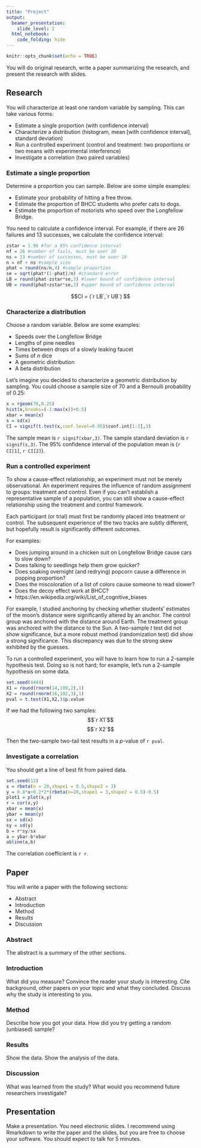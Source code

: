```yaml
---
title: "Project"
output:
  beamer_presentation:
    slide_level: 2
  html_notebook:
    code_folding: hide
---
```


```r
knitr::opts_chunk$set(echo = TRUE)
```

You will do original research, write a paper summarizing the research, and present the research with slides.

## Research

You will characterize at least one random variable by sampling. This can take various forms:

* Estimate a single proportion (with confidence interval)
* Characterize a distribution (histogram, mean [with confidence interval], standard deviation)
* Run a controlled experiment (control and treatment: two proportions or two means with experimental interference)
* Investigate a correlation (two paired variables)

### Estimate a single proportion

Determine a proportion you can sample. Below are some simple examples:

* Estimate your probability of hitting a free throw. 
* Estimate the proportion of BHCC students who prefer cats to dogs.
* Estimate the proportion of motorists who speed over the Longfellow Bridge.

You need to calculate a confidence interval. For example, if there are 26 failures and 13 successes, we calculate the confidence interval:

```r
zstar = 1.96 #for a 95% confidence interval
nf = 26 #number of fails, must be over 10
ns = 13 #number of successes, must be over 10
n = nf + ns #sample size
phat = round(ns/n,4) #sample proportion
se = sqrt(phat*(1-phat)/n) #standard error
LB = round(phat-zstar*se,3) #lower bound of confidence interval
UB = round(phat+zstar*se,3) #upper bound of confidence interval
```
$$CI = (`r LB`,`r UB`) $$

### Characterize a distribution

Choose a random variable. Below are some examples:

* Speeds over the Longfellow Bridge
* Lengths of pine needles
* Times between drops of a slowly leaking faucet
* Sums of $n$ dice
* A geometric distribution
* A beta distribution

Let's imagine you decided to characterize a geometric distribution by sampling. You could choose a sample size of 70 and a Bernoulli probability of 0.25:

```r
x = rgeom(70,0.25)
hist(x,breaks=(-1:max(x))+0.5)
xbar = mean(x)
s = sd(x)
CI = signif(t.test(x,conf.level=0.95)$conf.int[1:2],3)
```
The sample mean is `r signif(xbar,3)`. The sample standard deviation is `r signif(s,3)`. The 95% confidence interval of the population mean is (`r CI[1]`, `r CI[2]`).

### Run a controlled experiment

To show a cause-effect relationship, an experiment must not be merely observational. An experiment requires the influence of random assignment to groups: treatment and control. Even if you can't establish a representative sample of a population, you can still show a cause-effect relationship using the treatment and control framework.

Each participant (or trial) must first be randomly placed into treatment or control. The subsequent experience of the two tracks are subtly different, but hopefully result is significantly different outcomes. 

For examples:

* Does jumping around in a chicken suit on Longfellow Bridge cause cars to slow down?
* Does talking to seedlings help them grow quicker?
* Does soaking overnight (and redrying) popcorn cause a difference in popping proportion?
* Does the miscoloration of a list of colors cause someone to read slower?
* Does the decoy effect work at BHCC?
* https://en.wikipedia.org/wiki/List_of_cognitive_biases

For example, I studied anchoring by checking whether students' estimates of the moon's distance were significantly altered by an anchor. The control group was anchored with the distance around Earth. The treatment group was anchored with the distance to the Sun. A two-sample $t$ test did not show significance, but a more robust method (randomization test) did show a strong significance. This discrepancy was due to the strong skew exhibited by the guesses.

To run a controlled experiment, you will have to learn how to run a 2-sample hypothesis test. Doing so is not hard; for example, let's run a 2-sample hypothesis on some data.
```r
set.seed(4444)
X1 = round(rnorm(14,100,2),1)
X2 = round(rnorm(16,102,3),1)
pval = t.test(X1,X2,)$p.value
```

If we had the following two samples:
$$`r X1`$$
$$`r X2`$$

Then the two-sample two-tail test results in a $p$-value of `r pval`.

### Investigate a correlation

You should get a line of best fit from paired data. 

```r
set.seed(12)
x = rbeta(n = 20,shape1 = 0.5,shape2 = 3)
y = 0.8*x+0.2*2*(rbeta(n=20,shape1 = 3,shape2 = 0.5)-0.5)
plot1 = plot(x,y)
r = cor(x,y)
xbar = mean(x)
ybar = mean(y)
sx = sd(x)
sy = sd(y)
b = r*sy/sx
a = ybar-b*xbar
abline(a,b)
```
The correlation coefficient is `r r`.



## Paper

You will write a paper with the following sections:

* Abstract
* Introduction
* Method
* Results
* Discussion

### Abstract

The abstract is a summary of the other sections. 

### Introduction

What did you measure? 
Convince the reader your study is interesting. Cite background, other papers on your topic and what they concluded. Discuss why the study is interesting to you.

### Method

Describe how you got your data. How did you try getting a random (unbiased) sample?

### Results 

Show the data. Show the analysis of the data.

### Discussion

What was learned from the study? What would you recommend future researchers investigate?

## Presentation

Make a presentation. You need electronic slides. I recommend using Rmarkdown to write the paper and the slides, but you are free to choose your software. You should expect to talk for 5 minutes.
